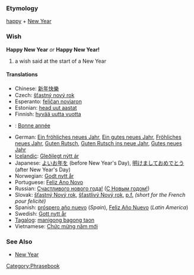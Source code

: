 === Etymology ===

[[happy]] + [[New Year]]

=== Wish ===

'''Happy New Year''' ''or'' '''Happy New Year!'''
# a wish said at the start of a New Year

==== Translations ====
*Chinese: [[新年快樂]]
*Czech: [[šťastný nový rok]]
*Esperanto: [[feliĉan novjaron]]
*Estonian: [[head uut aastat]]
*Finnish: [[hyvää uutta vuotta]]
*{{fr}}: [[Bonne année]]
*German: [[Ein fröhliches neues Jahr]], [[Ein gutes neues Jahr]], [[Fröhliches neues Jahr]], [[Guten Rutsch]], [[Guten Rutsch ins neue Jahr]], [[Gutes neues Jahr]]
*[[Icelandic]]: [[Gleðilegt nýtt ár]]
*Japanese: [[よいお年を]] (before New Year's Day), [[明けましておめでとう]] (after New Year's Day)
*Norwegian: [[Godt nytt år]]
*Portuguese: [[Feliz Ano Novo]]
*Russian: [[Счастливого нового года!]] ([[С Новым годом!]])
*Slovak: [[šťastný Nový rok]], [[šťastlivý Nový rok]], [[p.f.]] ''(short for the French pour felicité)''
*Spanish: [[próspero año nuevo]] (''Spain''), [[Feliz Año Nuevo]] (''Latin America'')
*Swedish: [[Gott nytt år]]
*[[Tagalog]]: [[manigong bagong taon]]
*Vietnamese: [[Chức mừng năm mới]]

=== See Also ===

* [[New Year]]

[[Category:Phrasebook]]